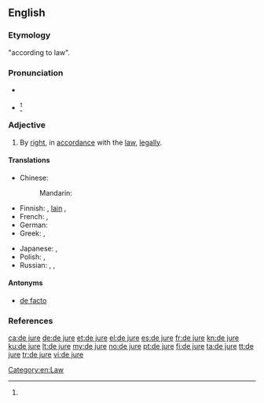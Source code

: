 ==English==
{{wikipedia}}

===Etymology===
{{etyl|la}} "according to law".

===Pronunciation===
* {{a|US}} {{IPA|/deɪ ˈd͡ʒʊɹi/<ref name="OALD8">[http://oald8.oxfordlearnersdictionaries.com/dictionary/de-jure]</ref>|/deɪ ˈd͡ʒʊəɹeɪ/<ref>{{R:Dictionary.com}}</ref>|/di ˈd͡ʒʊɹi/}}
* {{a|UK}} {{IPA|/deɪ ˈd͡ʒʊəɹi/}}<ref name="OALD8"></ref>
<!--
some places also {{IPA|/deɪ ˈjʊəɹeɪ/}}?
US also {{IPA|/di ˈd͡ʒʊɹ/|/di ˈʒʊɹ/}}?
-->{{attention|en}}<!--check the pronunciations, sort them-->

===Adjective===
{{en-adj|head=[[de]] [[jure]]|-}}

# By [[right]], in [[accordance]] with the [[law]], [[legally]].

====Translations====
{{trans-top|by right}}
* Chinese:
*: Mandarin: {{t|zh|法律|tr=ànzhào fǎlǜ|alt=按照法律|sc=Hani}}
* Finnish: {{t+|fi|de jure}}, [[laki#Finnish|lain]] {{t+|fi|mukaan}}, {{t-|fi|laillisesti}}
* French: {{t+|fr|de jure}}, {{t+|fr|de droit}}
* German: {{t+|de|de jure}}
* Greek: {{t|el|αυτοδικαίως|tr=aftodikaíos|sc=Grek}}, {{t|el|εκ του νόμου|tr=ek tou nómou|sc=Grek}}
{{trans-mid}}
* Japanese: {{t-|ja|デ・ジュリ|tr=de-juri|sc=Jpan}}, {{t-|ja|法律上|tr=ほうりつじょうの, hōritsujō no|alt=法律上の|sc=Jpan}}
* Polish: {{t|pl|wedle prawa}}, {{t|pl|de jure}}
* Russian: {{t+|ru|де-юре|tr=dɛ-júrɛ|sc=Cyrl}}, {{t+|ru|юридический|tr=juridíčeskij|sc=Cyrl}}, {{t+|ru|право|tr=po právu|alt=по праву|sc=Cyrl}}
{{trans-bottom}}

====Antonyms====
* [[de facto]]

===References===
<references/>

[[Category:en:Law]]

[[ca:de jure]]
[[de:de jure]]
[[et:de jure]]
[[el:de jure]]
[[es:de jure]]
[[fr:de jure]]
[[kn:de jure]]
[[ku:de jure]]
[[lt:de jure]]
[[my:de jure]]
[[no:de jure]]
[[pt:de jure]]
[[fi:de jure]]
[[ta:de jure]]
[[tt:de jure]]
[[tr:de jure]]
[[vi:de jure]]